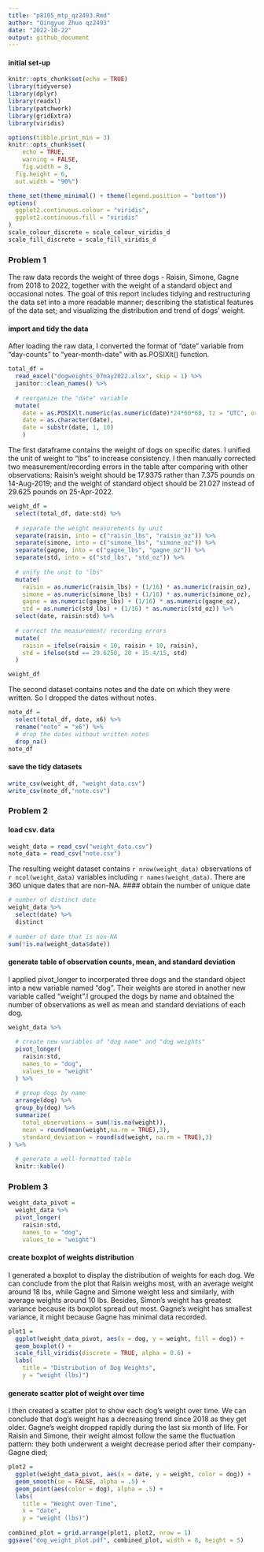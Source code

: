 ```yaml
---
title: "p8105_mtp_qz2493.Rmd"
author: "Qingyue Zhuo qz2493"
date: "2022-10-22"
output: github_document
---
```

#### initial set-up
```r
knitr::opts_chunk$set(echo = TRUE)
library(tidyverse)
library(dplyr)
library(readxl)
library(patchwork)
library(gridExtra)
library(viridis)

options(tibble.print_min = 3)
knitr::opts_chunk$set(
	echo = TRUE,
	warning = FALSE,
	fig.width = 8, 
  fig.height = 6,
  out.width = "90%")

theme_set(theme_minimal() + theme(legend.position = "bottom"))
options(
  ggplot2.continuous.colour = "viridis",
  ggplot2.continuous.fill = "viridis"
)
scale_colour_discrete = scale_colour_viridis_d
scale_fill_discrete = scale_fill_viridis_d
```

### Problem 1
The raw data records the weight of three dogs - Raisin, Simone, Gagne from 2018 to 2022, together with the weight of a standard object and occasional notes. The goal of this report includes tidying and restructuring the data set into a more readable manner; describing the statistical features of the data set; and visualizing the distribution and trend of dogs' weight.

#### import and tidy the data
After loading the raw data, I converted the format of "date" variable from "day-counts" to "year-month-date" with as.POSIXlt() function. 
```r
total_df = 
  read_excel("dogweights_07may2022.xlsx", skip = 1) %>%
  janitor::clean_names() %>%
  
  # reorganize the "date" variable
  mutate(
    date = as.POSIXlt.numeric(as.numeric(date)*24*60*60, tz = "UTC", origin = "1899-12-30"),
    date = as.character(date),
    date = substr(date, 1, 10)
    ) 
```

The first dataframe contains the weight of dogs on specific dates. I unified the unit of weight to "lbs" to increase consistency. I then manually corrected two measurement/recording errors in the table after comparing with other observations: Raisin's weight should be 17.9375 rather than 7.375 pounds on 14-Aug-2019; and the weight of standard object should be 21.027 instead of 29.625 pounds on 25-Apr-2022.
```r
weight_df =
  select(total_df, date:std) %>%
  
  # separate the weight measurements by unit
  separate(raisin, into = c("raisin_lbs", "raisin_oz")) %>%
  separate(simone, into = c("simone_lbs", "simone_oz")) %>%
  separate(gagne, into = c("gagne_lbs", "gagne_oz")) %>%
  separate(std, into = c("std_lbs", "std_oz")) %>%
  
  # unify the unit to "lbs"
  mutate(
    raisin = as.numeric(raisin_lbs) + (1/16) * as.numeric(raisin_oz),
    simone = as.numeric(simone_lbs) + (1/16) * as.numeric(simone_oz),
    gagne = as.numeric(gagne_lbs) + (1/16) * as.numeric(gagne_oz),
    std = as.numeric(std_lbs) + (1/16) * as.numeric(std_oz)) %>%
  select(date, raisin:std) %>%
  
  # correct the measurement/ recording errors
  mutate(
    raisin = ifelse(raisin < 10, raisin + 10, raisin),
    std = ifelse(std == 29.6250, 20 + 15.4/15, std)
  )

weight_df 
```

The second dataset contains notes and the date on which they were written. So I dropped the dates without notes.
```r
note_df = 
  select(total_df, date, x6) %>%
  rename("note" = "x6") %>%
  # drop the dates without written notes
  drop_na()
note_df
```

#### save the tidy datasets
```r
write_csv(weight_df, "weight_data.csv")
write_csv(note_df,"note.csv")
```

### Problem 2
#### load csv. data
```r
weight_data = read_csv("weight_data.csv")
note_data = read_csv("note.csv")
```
The resulting weight dataset contains  `r nrow(weight_data)` observations of `r ncol(weight_data)` variables including `r names(weight_data)`. There are 360 unique dates that are non-NA.
#### obtain the number of unique date
```r
# number of distinct date
weight_data %>% 
  select(date) %>%
  distinct 
  
# number of date that is non-NA
sum(!is.na(weight_data$date))
```
#### generate table of observation counts, mean, and standard deviation
I applied pivot_longer to incorperated three dogs and the standard object into a new variable named "dog". Their weights are stored in another new variable called "weight".I grouped the dogs by name and obtained the number of observations as well as mean and standard deviations of each dog.
```r
weight_data %>%
  
  # create new variables of "dog name" and "dog weights"
  pivot_longer(
    raisin:std,
    names_to = "dog",
    values_to = "weight"
  ) %>%
  
  # group dogs by name
  arrange(dog) %>%
  group_by(dog) %>%
  summarize(
    total_observations = sum(!is.na(weight)),
    mean = round(mean(weight,na.rm = TRUE),3),
    standard_deviation = round(sd(weight, na.rm = TRUE),3)
) %>%
  
  # generate a well-formatted table
  knitr::kable()
```


### Problem 3
```r
weight_data_pivot = 
  weight_data %>%
  pivot_longer(
    raisin:std,
    names_to = "dog",
    values_to = "weight")
```
#### create boxplot of weights distribution
I generated a boxplot to display the distribution of weights for each dog. We can conclude from the plot that Raisin weighs most, with an average weight around 18 lbs, while Gagne and Simone weight less and similarly, with average weights around 10 lbs. Besides, Simon's weight has greatest variance because its boxplot spread out most. Gagne's weight has smallest variance, it might because Gagne has minimal data recorded.

```r
plot1 =
  ggplot(weight_data_pivot, aes(x = dog, y = weight, fill = dog)) +
  geom_boxplot() +
  scale_fill_viridis(discrete = TRUE, alpha = 0.6) +
  labs(
    title = "Distribution of Dog Weights",
    y = "weight (lbs)")
```
#### generate scatter plot of weight over time
I then created a scatter plot to show each dog's weight over time. We can conclude that dog's weight has a decreasing trend since 2018 as they get older. Gagne's weight dropped rapidly during the last six month of life. For Raisin and Simone, their weight almost follow the same the fluctuation pattern: they both underwent a weight decrease period after their company- Gagne died; 
```r
plot2 = 
  ggplot(weight_data_pivot, aes(x = date, y = weight, color = dog)) + 
  geom_smooth(se = FALSE, alpha = .5) +
  geom_point(aes(color = dog), alpha = .5) +
  labs(
    title = "Weight over Time",
    x = "date",
    y = "weight (lbs)")
  
combined_plot = grid.arrange(plot1, plot2, nrow = 1)
ggsave("dog_weight_plot.pdf", combined_plot, width = 8, height = 5)
```

